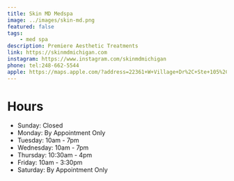```yaml
---
title: Skin MD Medspa
image: ../images/skin-md.png
featured: false
tags: 
    - med spa
description: Premiere Aesthetic Treatments
link: https://skinmdmichigan.com
instagram: https://www.instagram.com/skinmdmichigan
phone: tel:248-662-5544
apple: https://maps.apple.com/?address=22361+W+Village+Dr%2C+Ste+105%2C+Dearborn%2C+MI+48124%2C+United+States&auid=17878394997991948833&ll=42.3037528%2C-83.2499982&lsp=9902&q=Skin+MD+Medspa
---
```

# Hours

- Sunday: Closed
- Monday: By Appointment Only
- Tuesday: 10am - 7pm
- Wednesday: 10am - 7pm
- Thursday: 10:30am - 4pm
- Friday: 10am - 3:30pm
- Saturday: By Appointment Only